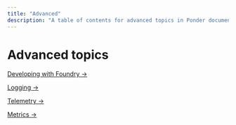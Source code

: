 ```yaml
---
title: "Advanced"
description: "A table of contents for advanced topics in Ponder documentation."
---
```


# Advanced topics

[Developing with Foundry →](/advanced/foundry-development)

[Logging →](/advanced/logging)

[Telemetry →](/advanced/telemetry)

[Metrics →](/advanced/metrics)
